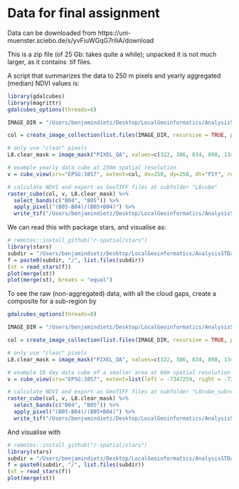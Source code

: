 # Data for final assignment

Data can be downloaded from https://uni-muenster.sciebo.de/s/yvFiuWGqG7riliA/download

This is a zip file (of 25 Gb: takes quite a while); unpacked it is not much larger, as
it contains .tif files.

A script that summarizes the data to 250 m pixels and yearly aggregated (median) NDVI values is:

```r
library(gdalcubes)
library(magrittr)
gdalcubes_options(threads=8)

IMAGE_DIR = "/Users/benjamindietz/Desktop/LocalGeoinformatics/AnalysisSTData/DeforestationDetection/data/L8_cropped" # please change

col = create_image_collection(list.files(IMAGE_DIR, recursive = TRUE, pattern=".tif", full.names  = TRUE), "L8_SR")

# only use "clear" pixels
L8.clear_mask = image_mask("PIXEL_QA", values=c(322, 386, 834, 898, 1346, 324, 388, 836, 900, 1348), invert = TRUE)

# example yearly data cube at 250m spatial resolution
v = cube_view(srs="EPSG:3857", extent=col, dx=250, dy=250, dt="P1Y", resampling = "average", aggregation = "median")

# calculate NDVI and export as GeoTIFF files at subfolder "L8cube"
raster_cube(col, v, L8.clear_mask) %>%
  select_bands(c("B04", "B05")) %>%
  apply_pixel("(B05-B04)/(B05+B04)") %>%
  write_tif("/Users/benjamindietz/Desktop/LocalGeoinformatics/AnalysisSTData/DeforestationDetection/data/L8cube",prefix = "NDVI_")
```

We can read this with package stars, and visualise as:

```r
# remotes::install_github("r-spatial/stars")
library(stars)
subdir = "/Users/benjamindietz/Desktop/LocalGeoinformatics/AnalysisSTData/DeforestationDetection/data/L8cube"
f = paste0(subdir, "/", list.files(subdir))
(st = read_stars(f))
plot(merge(st))
plot(merge(st), breaks = "equal")
```

To see the raw (non-aggregated) data, with all the cloud gaps, create a
composite for a sub-region by
```r
gdalcubes_options(threads=8)

IMAGE_DIR = "/Users/benjamindietz/Desktop/LocalGeoinformatics/AnalysisSTData/DeforestationDetection/data/L8_cropped" # please change

col = create_image_collection(list.files(IMAGE_DIR, recursive = TRUE, pattern=".tif", full.names  = TRUE), "L8_SR")

# only use "clear" pixels
L8.clear_mask = image_mask("PIXEL_QA", values=c(322, 386, 834, 898, 1346, 324, 388, 836, 900, 1348), invert = TRUE)

# example 16 day data cube of a smaller area at 60m spatial resolution
v = cube_view(srs="EPSG:3857", extent=list(left = -7347259, right = -7314864, top = -995476.1, bottom = -1025490, t0 ="2015-01-01", t1 = "2018-12-31"), dx=60, dy=60, dt = "P16D", resampling = "average", aggregation = "median")

# calculate NDVI and export as GeoTIFF files at subfolder "L8cube_subregion"
raster_cube(col, v, L8.clear_mask) %>%
  select_bands(c("B04", "B05")) %>%
  apply_pixel("(B05-B04)/(B05+B04)") %>%
  write_tif("/Users/benjamindietz/Desktop/LocalGeoinformatics/AnalysisSTData/DeforestationDetection/data/L8cube_subregion",prefix = "NDVI_")
```

And visualise with
```r
# remotes::install_github("r-spatial/stars")
library(stars)
subdir = "/Users/benjamindietz/Desktop/LocalGeoinformatics/AnalysisSTData/DeforestationDetection/data/L8cube_subregion"
f = paste0(subdir, "/", list.files(subdir))
(st = read_stars(f))
plot(merge(st))
```
